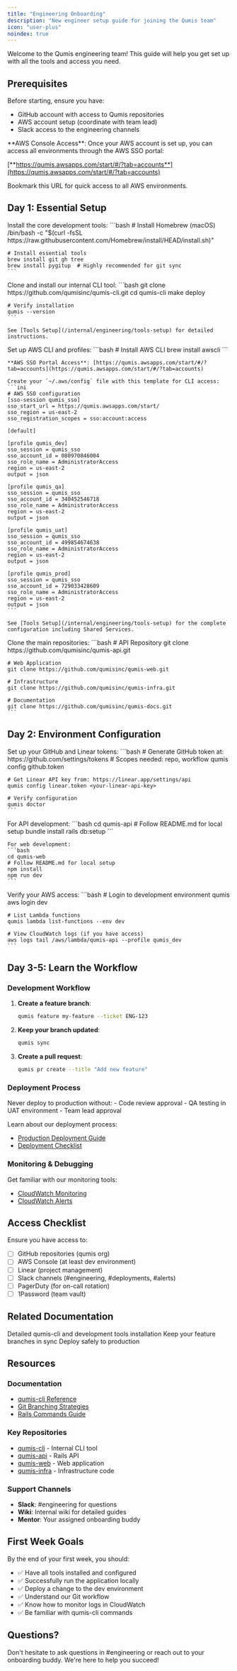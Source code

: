 ```yaml
---
title: "Engineering Onboarding"
description: "New engineer setup guide for joining the Qumis team"
icon: "user-plus"
noindex: true
---
```


Welcome to the Qumis engineering team! This guide will help you get set up with all the tools and access you need.

## Prerequisites

Before starting, ensure you have:
- GitHub account with access to Qumis repositories
- AWS account setup (coordinate with team lead)
- Slack access to the engineering channels

<Tip>
  **AWS Console Access**: Once your AWS account is set up, you can access all environments through the AWS SSO portal:

  [**https://qumis.awsapps.com/start/#/?tab=accounts**](https://qumis.awsapps.com/start/#/?tab=accounts)

  Bookmark this URL for quick access to all AWS environments.
</Tip>

## Day 1: Essential Setup

<Steps>
  <Step title="Install Development Tools">
    Install the core development tools:
    ```bash
    # Install Homebrew (macOS)
    /bin/bash -c "$(curl -fsSL https://raw.githubusercontent.com/Homebrew/install/HEAD/install.sh)"

    # Install essential tools
    brew install git gh tree
    brew install pygitup  # Highly recommended for git sync
    ```
  </Step>

  <Step title="Install qumis-cli">
    Clone and install our internal CLI tool:
    ```bash
    git clone https://github.com/qumisinc/qumis-cli.git
    cd qumis-cli
    make deploy

    # Verify installation
    qumis --version
    ```

    See [Tools Setup](/internal/engineering/tools-setup) for detailed instructions.
  </Step>

  <Step title="Configure AWS Access">
    Set up AWS CLI and profiles:
    ```bash
    # Install AWS CLI
    brew install awscli
    ```

    **AWS SSO Portal Access**: [https://qumis.awsapps.com/start/#/?tab=accounts](https://qumis.awsapps.com/start/#/?tab=accounts)

    Create your `~/.aws/config` file with this template for CLI access:
    ```ini
    # AWS SSO configuration
    [sso-session qumis_sso]
    sso_start_url = https://qumis.awsapps.com/start/
    sso_region = us-east-2
    sso_registration_scopes = sso:account:access

    [default]

    [profile qumis_dev]
    sso_session = qumis_sso
    sso_account_id = 080970846004
    sso_role_name = AdministratorAccess
    region = us-east-2
    output = json

    [profile qumis_qa]
    sso_session = qumis_sso
    sso_account_id = 340452546718
    sso_role_name = AdministratorAccess
    region = us-east-2
    output = json

    [profile qumis_uat]
    sso_session = qumis_sso
    sso_account_id = 499854674638
    sso_role_name = AdministratorAccess
    region = us-east-2
    output = json

    [profile qumis_prod]
    sso_session = qumis_sso
    sso_account_id = 729033428609
    sso_role_name = AdministratorAccess
    region = us-east-2
    output = json
    ```

    See [Tools Setup](/internal/engineering/tools-setup) for the complete configuration including Shared Services.
  </Step>

  <Step title="Clone Core Repositories">
    Clone the main repositories:
    ```bash
    # API Repository
    git clone https://github.com/qumisinc/qumis-api.git

    # Web Application
    git clone https://github.com/qumisinc/qumis-web.git

    # Infrastructure
    git clone https://github.com/qumisinc/qumis-infra.git

    # Documentation
    git clone https://github.com/qumisinc/qumis-docs.git
    ```
  </Step>
</Steps>

## Day 2: Environment Configuration

<Steps>
  <Step title="Configure qumis-cli">
    Set up your GitHub and Linear tokens:
    ```bash
    # Generate GitHub token at: https://github.com/settings/tokens
    # Scopes needed: repo, workflow
    qumis config github.token <your-github-token>

    # Get Linear API key from: https://linear.app/settings/api
    qumis config linear.token <your-linear-api-key>

    # Verify configuration
    qumis doctor
    ```
  </Step>

  <Step title="Set Up Local Development">
    For API development:
    ```bash
    cd qumis-api
    # Follow README.md for local setup
    bundle install
    rails db:setup
    ```

    For web development:
    ```bash
    cd qumis-web
    # Follow README.md for local setup
    npm install
    npm run dev
    ```
  </Step>

  <Step title="Test AWS Access">
    Verify your AWS access:
    ```bash
    # Login to development environment
    qumis aws login dev

    # List Lambda functions
    qumis lambda list-functions --env dev

    # View CloudWatch logs (if you have access)
    aws logs tail /aws/lambda/qumis-api --profile qumis_dev
    ```
  </Step>
</Steps>

## Day 3-5: Learn the Workflow

### Development Workflow

1. **Create a feature branch**:
   ```bash
   qumis feature my-feature --ticket ENG-123
   ```

2. **Keep your branch updated**:
   ```bash
   qumis sync
   ```

3. **Create a pull request**:
   ```bash
   qumis pr create --title "Add new feature"
   ```

### Deployment Process

<Warning>
  Never deploy to production without:
  - Code review approval
  - QA testing in UAT environment
  - Team lead approval
</Warning>

Learn about our deployment process:
- [Production Deployment Guide](/internal/engineering/deployment/production-deployment)
- [Deployment Checklist](/internal/engineering/deployment/deployment-checklist)

### Monitoring & Debugging

Get familiar with our monitoring tools:
- [CloudWatch Monitoring](/internal/engineering/infrastructure/cloudwatch-monitoring)
- [CloudWatch Alerts](/internal/engineering/infrastructure/cloudwatch-alerts)

## Access Checklist

Ensure you have access to:

- [ ] GitHub repositories (qumis org)
- [ ] AWS Console (at least dev environment)
- [ ] Linear (project management)
- [ ] Slack channels (#engineering, #deployments, #alerts)
- [ ] PagerDuty (for on-call rotation)
- [ ] 1Password (team vault)

## Related Documentation

<CardGroup cols={3}>
  <Card title="Tools Setup" icon="wrench" href="/internal/engineering/tools-setup">
    Detailed qumis-cli and development tools installation
  </Card>
  <Card title="Git Branching" icon="git-branch" href="/internal/engineering/git-branching-strategies">
    Keep your feature branches in sync
  </Card>
  <Card title="Production Deployment" icon="rocket" href="/internal/engineering/deployment/production-deployment">
    Deploy safely to production
  </Card>
</CardGroup>

## Resources

### Documentation
- [qumis-cli Reference](/internal/engineering/operations/qumis-cli-reference)
- [Git Branching Strategies](/internal/engineering/git-branching-strategies)
- [Rails Commands Guide](/internal/engineering/operations/rails-commands)

### Key Repositories
- [qumis-cli](https://github.com/qumisinc/qumis-cli) - Internal CLI tool
- [qumis-api](https://github.com/qumisinc/qumis-api) - Rails API
- [qumis-web](https://github.com/qumisinc/qumis-web) - Web application
- [qumis-infra](https://github.com/qumisinc/qumis-infra) - Infrastructure code

### Support Channels
- **Slack**: #engineering for questions
- **Wiki**: Internal wiki for detailed guides
- **Mentor**: Your assigned onboarding buddy

## First Week Goals

By the end of your first week, you should:
- ✅ Have all tools installed and configured
- ✅ Successfully run the application locally
- ✅ Deploy a change to the dev environment
- ✅ Understand our Git workflow
- ✅ Know how to monitor logs in CloudWatch
- ✅ Be familiar with qumis-cli commands

## Questions?

Don't hesitate to ask questions in #engineering or reach out to your onboarding buddy. We're here to help you succeed!